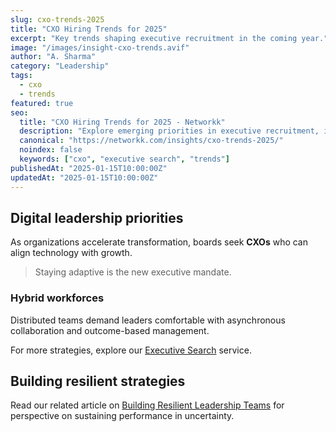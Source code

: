 ```yaml
---
slug: cxo-trends-2025
title: "CXO Hiring Trends for 2025"
excerpt: "Key trends shaping executive recruitment in the coming year."
image: "/images/insight-cxo-trends.avif"
author: "A. Sharma"
category: "Leadership"
tags:
  - cxo
  - trends
featured: true
seo:
  title: "CXO Hiring Trends for 2025 - Networkk"
  description: "Explore emerging priorities in executive recruitment, including digital leadership, distributed workforces and resilient strategy for the year ahead."
  canonical: "https://networkk.com/insights/cxo-trends-2025/"
  noindex: false
  keywords: ["cxo", "executive search", "trends"]
publishedAt: "2025-01-15T10:00:00Z"
updatedAt: "2025-01-15T10:00:00Z"
---
```


## Digital leadership priorities

As organizations accelerate transformation, boards seek **CXOs** who can align technology with growth.

> Staying adaptive is the new executive mandate.

### Hybrid workforces

Distributed teams demand leaders comfortable with asynchronous collaboration and outcome-based management.

For more strategies, explore our [Executive Search](/services/executive-search) service.

## Building resilient strategies

Read our related article on [Building Resilient Leadership Teams](/insights/resilient-teams-leadership) for perspective on sustaining performance in uncertainty.
